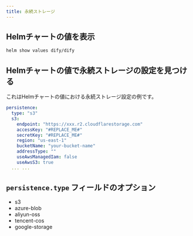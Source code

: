 ```yaml
---
title: 永続ストレージ
---
```


## Helmチャートの値を表示
```bash
helm show values dify/dify
```

## Helmチャートの値で永続ストレージの設定を見つける
これはHelmチャートの値における永続ストレージ設定の例です。
```yaml
persistence:
  type: "s3"
  s3:
    endpoint: "https://xxx.r2.cloudflarestorage.com"
    accessKey: "#REPLACE_ME#"
    secretKey: "#REPLACE_ME#"
    region: "us-east-1"
    bucketName: "your-bucket-name"
    addressType: ""
    useAwsManagedIam: false
    useAwsS3: true
  ... ...
```

## `persistence.type` フィールドのオプション
- s3
- azure-blob
- aliyun-oss
- tencent-cos
- google-storage
